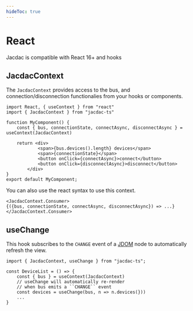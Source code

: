 ```yaml
---
hideToc: true
---
```


# React

Jacdac is compatible with React 16+ and hooks

## JacdacContext

The ``JacdacContext`` provides access to the bus, and connection/disconnection functionalies from your hooks or components.

```tsx
import React, { useContext } from "react"
import { JacdacContext } from "jacdac-ts"

function MyComponent() {
    const { bus, connectionState, connectAsync, disconnectAsync } = useContext(JacdacContext)

    return <div>
            <span>{bus.devices().length} devices</span>
            <span>{connectionState}</span>
            <button onClick={connectAsync}>connect</button>
            <button onClick={disconnectAsync}>disconnect</button>
        </div>
}
export default MyComponent;
```

You can also use the react syntax to use this context.

```tsx
<JacdacContext.Consumer>
{({bus, connectionState, connectAsync, disconnectAsync}) => ...}
</JacdacContext.Consumer>
```

## useChange

This hook subscribes to the ``CHANGE`` event of a [JDOM](/clients/javascript/jdom/) node to automatically refresh the view.

```tsx
import { JacdacContext, useChange } from "jacdac-ts";

const DeviceList = () => {
    const { bus } = useContext(JacdacContext)
    // useChange will automatically re-render 
    // when bus emits a ``CHANGE`` event
    const devices = useChange(bus, n => n.devices(}))
    ...
}
```

